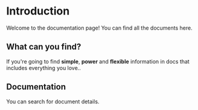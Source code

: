 # Introduction
 
Welcome to the documentation page! You can find all the documents here.

## What can you find?

If you're going to find **simple**, **power** and **flexible** information in docs that includes everything you love..

## Documentation

You can search for document details.
